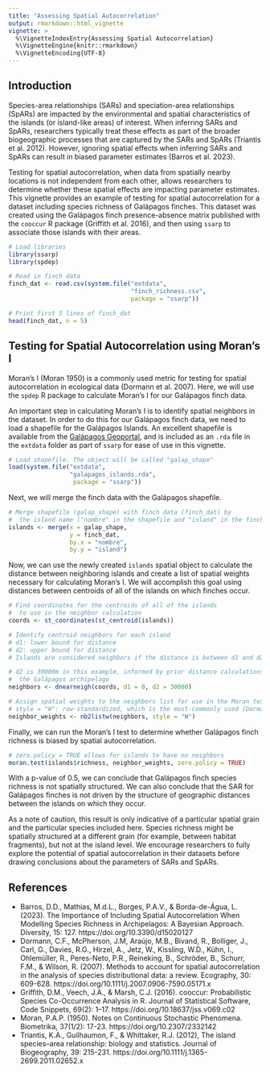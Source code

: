 ```yaml
---
title: "Assessing Spatial Autocorrelation"
output: rmarkdown::html_vignette
vignette: >
  %\VignetteIndexEntry{Assessing Spatial Autocorrelation}
  %\VignetteEngine{knitr::rmarkdown}
  %\VignetteEncoding{UTF-8}
---
```


## Introduction

Species-area relationships (SARs) and speciation-area relationships (SpARs) are impacted by the environmental and spatial characteristics of the islands (or island-like areas) of interest. When inferring SARs and SpARs, researchers typically treat these effects as part of the broader biogeographic processes that are captured by the SARs and SpARs (Triantis et al. 2012). However, ignoring spatial effects when inferring SARs and SpARs can result in biased parameter estimates (Barros et al. 2023).

Testing for spatial autocorrelation, when data from spatially nearby locations is not independent from each other, allows researchers to determine whether these spatial effects are impacting parameter estimates. This vignette provides an example of testing for spatial autocorrelation for a dataset including species richness of Galápagos finches. This dataset was created using the Galápagos finch presence-absence matrix published with the `cooccur` R package (Griffith et al. 2016), and then using `ssarp` to associate those islands with their areas.

```r
# Load libraries
library(ssarp)
library(spdep)

# Read in finch data
finch_dat <- read.csv(system.file("extdata",
                                  "finch_richness.csv",
                                  package = "ssarp"))

# Print first 5 lines of finch_dat
head(finch_dat, n = 5)
```

## Testing for Spatial Autocorrelation using Moran's I

Moran's I (Moran 1950) is a commonly used metric for testing for spatial autocorrelation in ecological data (Dormann et al. 2007). Here, we will use the `spdep` R package to calculate Moran's I for our Galápagos finch data. 

An important step in calculating Moran's I is to identify spatial neighbors in the dataset. In order to do this for our Galápagos finch data, we need to load a shapefile for the Galápagos Islands. An excellent shapefile is available from the [Galápagos Geoportal](https://geodata.fcdarwin.org.ec/catalogue/#/dataset/489), and is included as an `.rda` file in the `extdata` folder as part of `ssarp` for ease of use in this vignette.

```r
# Load shapefile. The object will be called "galap_shape"
load(system.file("extdata",
                 "galapagos_islands.rda",
                  package = "ssarp"))

```

Next, we will merge the finch data with the Galápagos shapefile.

```r
# Merge shapefile (galap_shape) with finch data (finch_dat) by 
#  the island name ("nombre" in the shapefile and "island" in the finch data)
islands <- merge(x = galap_shape, 
                 y = finch_dat,
                 by.x = "nombre",
                 by.y = "island")
```

Now, we can use the newly created `islands` spatial object to calculate the distance between neighboring islands and create a list of spatial weights necessary for calculating Moran's I. We will accomplish this goal using distances between centroids of all of the islands on which finches occur.

```r
# Find coordinates for the centroids of all of the islands 
#  to use in the neighbor calculation
coords <- st_coordinates(st_centroid(islands))

# Identify centroid neighbors for each island
# d1: lower bound for distance
# d2: upper bound for distance
# Islands are considered neighbors if the distance is between d1 and d2

# d2 is 30000m in this example, informed by prior distance calculations within
#  the Galápagos archipelago
neighbors <- dnearneigh(coords, d1 = 0, d2 = 30000)

# Assign spatial weights to the neighbors list for use in the Moran test
# style = "W": row-standardized, which is the most-commonly used (Dormann et al. 2007)
neighbor_weights <- nb2listw(neighbors, style = "W")

```

Finally, we can run the Moran's I test to determine whether Galápagos finch richness is biased by spatial autocorrelation.

```r
# zero.policy = TRUE allows for islands to have no neighbors
moran.test(islands$richness, neighbor_weights, zero.policy = TRUE)
```

With a p-value of 0.5, we can conclude that Galápagos finch species richness is not spatially structured. We can also conclude that the SAR for Galápagos finches is not driven by the structure of geographic distances between the islands on which they occur.

As a note of caution, this result is only indicative of a particular spatial grain and the particular species included here. Species richness might be spatially structured at a different grain (for example, between habitat fragments), but not at the island level. We encourage researchers to fully explore the potential of spatial autocorrelation in their datasets before drawing conclusions about the parameters of SARs and SpARs.

## References
- Barros, D.D., Mathias, M.d.L., Borges, P.A.V., & Borda-de-Água, L. (2023). The Importance of Including Spatial Autocorrelation When Modelling Species Richness in Archipelagos: A Bayesian Approach. Diversity, 15: 127. https://doi.org/10.3390/d15020127
- Dormann, C.F., McPherson, J.M, Araújo, M.B., Bivand, R., Bolliger, J., Carl, G., Davies, R.G., Hirzel, A., Jetz, W., Kissling, W.D., Kühn, I., Ohlemüller, R., Peres-Neto, P.R., Reineking, B., Schröder, B., Schurr, F.M., & Wilson, R. (2007). Methods to account for spatial autocorrelation in the analysis of species distributional data: a review. Ecography, 30: 609-628. https://doi.org/10.1111/j.2007.0906-7590.05171.x
- Griffith, D.M., Veech, J.A., & Marsh, C.J. (2016). cooccur: Probabilistic Species Co-Occurrence Analysis in R. Journal of Statistical Software, Code Snippets, 69(2): 1–17. https://doi.org/10.18637/jss.v069.c02
- Moran, P.A.P. (1950). Notes on Continuous Stochastic Phenomena. Biometrika, 37(1/2): 17-23. https://doi.org/10.2307/2332142
- Triantis, K.A., Guilhaumon, F., & Whittaker, R.J. (2012), The island species–area relationship: biology and statistics. Journal of Biogeography, 39: 215-231. https://doi.org/10.1111/j.1365-2699.2011.02652.x
